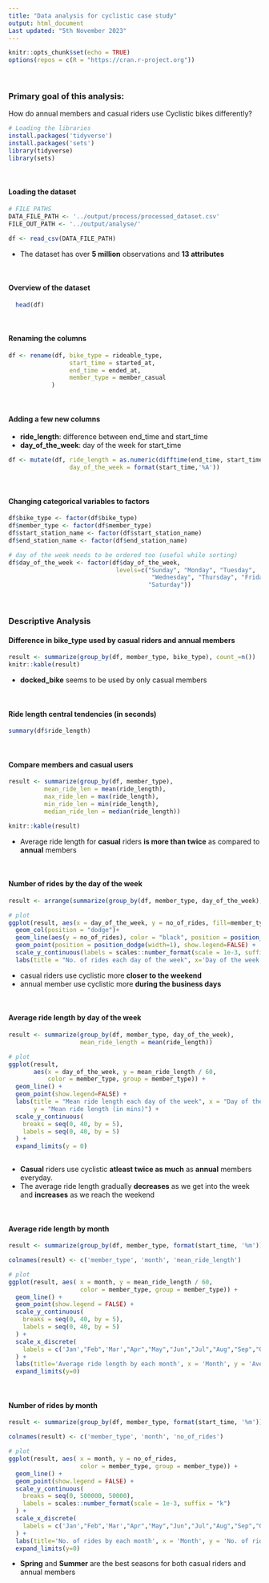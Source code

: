 ```yaml
---
title: "Data analysis for cyclistic case study"
output: html_document
Last updated: "5th November 2023"
---
```


```r
knitr::opts_chunk$set(echo = TRUE)
options(repos = c(R = "https://cran.r-project.org"))
```
<br>
  
### Primary goal of this analysis:
How do annual members and casual riders use Cyclistic bikes differently?


```r
# Loading the libraries
install.packages('tidyverse')
install.packages('sets')
library(tidyverse)
library(sets)
```
  
<br>
  

#### Loading the dataset
```r
# FILE PATHS
DATA_FILE_PATH <- '../output/process/processed_dataset.csv'
FILE_OUT_PATH <- '../output/analyse/'

df <- read_csv(DATA_FILE_PATH)
```
- The dataset has over __5 million__ observations and __13 attributes__
  
<br>
  
#### Overview of the dataset
```r
  head(df)
```
<br>
  
#### Renaming the columns
```r
df <- rename(df, bike_type = rideable_type,
                 start_time = started_at,
                 end_time = ended_at,
                 member_type = member_casual
            )
```
<br>
  
#### Adding a few new columns
- __ride_length__: difference between end_time and start_time
- __day_of_the_week__: day of the week for start_time

```r
df <- mutate(df, ride_length = as.numeric(difftime(end_time, start_time)),
                 day_of_the_week = format(start_time,'%A'))
```
<br>
  
#### Changing categorical variables to factors
```r
df$bike_type <- factor(df$bike_type)
df$member_type <- factor(df$member_type)
df$start_station_name <- factor(df$start_station_name)
df$end_station_name <- factor(df$end_station_name)

# day of the week needs to be ordered too (useful while sorting)
df$day_of_the_week <- factor(df$day_of_the_week, 
                              levels=c("Sunday", "Monday", "Tuesday", 
                                        "Wednesday", "Thursday", "Friday",
                                       "Saturday"))
```
<br>
  
### Descriptive Analysis
  
#### Difference in bike_type used by casual riders and annual members
```r
result <- summarize(group_by(df, member_type, bike_type), count_=n())
knitr::kable(result)
```
- __docked_bike__ seems to be used by only casual members
  
  
<br>
  
  
#### Ride length central tendencies (in seconds)
```r
summary(df$ride_length)
```
<br>
  
#### Compare members and casual users
```r
result <- summarize(group_by(df, member_type),
          mean_ride_len = mean(ride_length),
          max_ride_len = max(ride_length),
          min_ride_len = min(ride_length),
          median_ride_len = median(ride_length))

knitr::kable(result)
```
- Average ride length for __casual__ riders __is more than twice__ as compared to __annual__ members
  
  
<br>
  

#### Number of rides by the day of the week
```r
result <- arrange(summarize(group_by(df, member_type, day_of_the_week), no_of_rides = n()), day_of_the_week)

# plot
ggplot(result, aes(x = day_of_the_week, y = no_of_rides, fill=member_type, group=member_type)) + 
  geom_col(position = "dodge")+
  geom_line(aes(y = no_of_rides), color = "black", position = position_dodge(width=1), linewidth = 0.3) +
  geom_point(position = position_dodge(width=1), show.legend=FALSE) + 
  scale_y_continuous(labels = scales::number_format(scale = 1e-3, suffix = "k")) +
  labs(title = "No. of rides each day of the week", x='Day of the week', y='No. of rides')
```
  
- casual riders use cyclistic more __closer to the weekend__
- annual member use cyclistic more __during the business days__
  
  
<br>
  

#### Average ride length by day of the week
```r
result <- summarize(group_by(df, member_type, day_of_the_week),
                    mean_ride_length = mean(ride_length))

# plot
ggplot(result, 
       aes(x = day_of_the_week, y = mean_ride_length / 60, 
           color = member_type, group = member_type)) + 
  geom_line() + 
  geom_point(show.legend=FALSE) + 
  labs(title = "Mean ride length each day of the week", x = "Day of the week",
       y = "Mean ride length (in mins)") + 
  scale_y_continuous(
    breaks = seq(0, 40, by = 5),
    labels = seq(0, 40, by = 5)
  ) +
  expand_limits(y = 0)
  
```

- __Casual__ riders use cyclistic __atleast twice as much__ as __annual__ members everyday. 
- The average ride length gradually __decreases__ as we get into the week and __increases__ as we reach the weekend
  
  
<br>
  
#### Average ride length by month
```r
result <- summarize(group_by(df, member_type, format(start_time, '%m')), mean_=mean(ride_length))

colnames(result) <- c('member_type', 'month', 'mean_ride_length')

# plot
ggplot(result, aes( x = month, y = mean_ride_length / 60, 
                    color = member_type, group = member_type)) +
  geom_line() + 
  geom_point(show.legend = FALSE) +
  scale_y_continuous(
    breaks = seq(0, 40, by = 5),
    labels = seq(0, 40, by = 5)
  ) + 
  scale_x_discrete(
    labels = c('Jan',"Feb",'Mar',"Apr","May","Jun","Jul","Aug","Sep","Oct")
  ) +
  labs(title='Average ride length by each month', x = 'Month', y = 'Average ride length (in mins)') + 
  expand_limits(y=0)
```
<br>
  
  
#### Number of rides by month
```r
result <- summarize(group_by(df, member_type, format(start_time, '%m')), no_=n())

colnames(result) <- c('member_type', 'month', 'no_of_rides')

# plot
ggplot(result, aes( x = month, y = no_of_rides, 
                    color = member_type, group = member_type)) +
  geom_line() + 
  geom_point(show.legend = FALSE) +
  scale_y_continuous(
    breaks = seq(0, 500000, 50000),
    labels = scales::number_format(scale = 1e-3, suffix = "k")
  ) +
  scale_x_discrete(
    labels = c('Jan',"Feb",'Mar',"Apr","May","Jun","Jul","Aug","Sep","Oct") 
  ) +
  labs(title='No. of rides by each month', x = 'Month', y = 'No. of rides') + 
  expand_limits(y=0)
```

- __Spring__ and __Summer__ are the best seasons for both casual riders and annual members
  
  
<br>